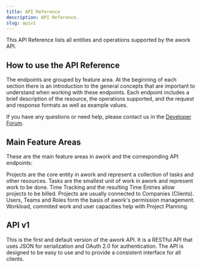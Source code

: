 ```yaml
---
title: API Reference
description: API Reference.
slug: apiv1
---
```


This API Reference lists all entities and operations supported by the awork API.

## How to use the API Reference

The endpoints are grouped by feature area. At the beginning of each section there is an introduction to the general concepts that are important to understand when working with these endpoints. Each endpoint includes a brief description of the resource, the operations supported, and the request and response formats as well as example values.

If you have any questions or need help, please contact us in the [Developer Forum](https://community.awork.com/c/developer-forum/17).

## Main Feature Areas

These are the main feature areas in awork and the corresponding API endpoints:

<CardGroup cols={2}>
  <Card title="Projects" icon="diagram-project"
    href="/projects">
    Projects are the core entity in awork and represent a collection of tasks and other resources.
  </Card>
  <Card title="Tasks" icon="list-check"
    href="/tasks">
    Tasks are the smallest unit of work in awork and represent work to be done.
  </Card>
  <Card title="Time Tracking" icon="timer"
    href="/timetracking">
    Time Tracking and the resulting Time Entries allow projects to be billed.
  </Card>
  <Card title="Companies" icon="crown"
    href="/companies">
    Projects are usually connected to Companies (Clients).
  </Card>
  <Card title="Users" icon="users"
    href="/users">
    Users, Teams and Roles form the basis of awork's permission management.
  </Card>
  <Card title="Workload & Planning" icon="briefcase"
    href="/workload">
    Workload, commited work and user capacities help with Project Planning.
  </Card>
</CardGroup>


## API v1

This is the first and default version of the awork API. It is a RESTful API that uses JSON for serialization and OAuth 2.0 for authentication. The API is designed to be easy to use and to provide a consistent interface for all clients.